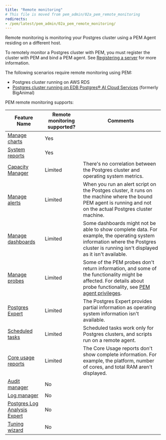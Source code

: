 ```yaml
---
title: "Remote monitoring"
# This file is moved from pem_admin/02a_pem_remote_monitoring
redirects:
- /pem/latest/pem_admin/02a_pem_remote_monitoring/
---
```


Remote monitoring is monitoring your Postgres cluster using a PEM Agent residing on a different host.

To remotely monitor a Postgres cluster with PEM, you must register the cluster with PEM and bind a PEM agent. See [Registering a server](../registering_database_server) for more information.

The following scenarios require remote monitoring using PEM:

- Postgres cluster running on AWS RDS
- [Postgres cluster running on EDB Postgres® AI Cloud Services](/biganimal/latest/using_cluster/05_monitoring_and_logging/) (formerly BigAnimal)

PEM remote monitoring supports:

| Feature Name                                                                                                                      | Remote monitoring supported? | Comments                                                                                                                                                                                                                        |
| --------------------------------------------------------------------------------------------------------------------------------- | ---------------------------- | ------------------------------------------------------------------------------------------------------------------------------------------------------------------------------------------------------------------------------- |
| [Manage charts](charts/)                            | Yes                          |                                                                                                                                                                                                                                 |
| [System reports](../reports/#system-configuration-report)                                                         | Yes                          |                                                                                                                                                                                                                                 |
| [Capacity Manager](capacity_manager/)                                                                           | Limited                      | There's no correlation between the Postgres cluster and operating system metrics.                                                                                                                                             |
| [Manage alerts](alerts/)                                               | Limited                      | When you run an alert script on the Postges cluster, it runs on the machine where the bound PEM agent is running and not on the actual Postgres cluster machine.                                                               |
| [Manage dashboards](dashboards/)   | Limited                      | Some dashboards might not be able to show complete data. For example, the operating system information where the Postgres cluster is running isn't displayed as it isn't available.                                             |
| [Manage probes](probes/)                                                 | Limited                      | Some of the PEM probes don't return information, and some of the functionality might be affected. For details about probe functionality, see [PEM agent privileges](../managing_pem_agent/setting_agent_privileges).   |
| [Postgres Expert](../tuning_performance/postgres_expert/)                                                                            | Limited                      | The Postgres Expert provides partial information as operating system information isn't available.                                                                                                                              |
| [Scheduled tasks](../pem_web_interface/#management-menu)                                              | Limited                      | Scheduled tasks work only for Postgres clusters, and scripts run on a remote agent.                                                                                                                                              |
| [Core usage reports](../reports/#core-usage-report)                                                               | Limited                      | The Core Usage reports don't show complete information. For example, the platform, number of cores, and total RAM aren't displayed.                                                                                             |
| [Audit manager](audit_manager/)                                                                                 | No                           |                                                                                                                                                                                                                                 |
| [Log manager](log_manager/)                                                                                     | No                           |                                                                                                                                                                                                                                 |
| [Postgres Log Analysis Expert](log_manager/#postgres-log-analysis-expert)                                      | No                           |                                                                                                                                                                                                                                 |
| [Tuning wizard](../tuning_performance/tuning_wizard/)                                                                                | No                           |                                                                                                                                                                                                                                 |